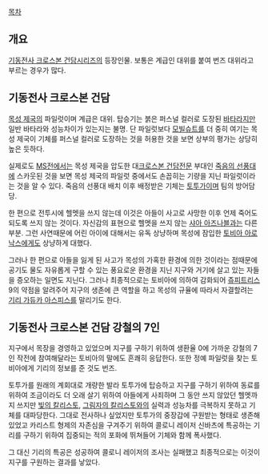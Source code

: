 [[목차]]

== 개요 ==
[[기동전사 크로스본 건담]]시리즈의 등장인물.
보통은 계급인 대위를 붙여 번즈 대위라고 부르는 경우가 많다.

== 기동전사 크로스본 건담 ==
[[목성 제국]]의 파일럿이며 계급은 대위. 탑승기는 붉은 퍼스널 컬러로 도장된 [[바타라]]지만 일반 바타라와 성능차이가 있는지는 불명. 단 파일럿보다 [[모빌슈트]]를 더 중히 여기는 목성 제국이 기체를 퍼스널 컬러로 도장하는 것을 허용한 것을 보면 상부의 평가는 상당히 높은 듯하다.

실제로도 [[MS]]전에서는 목성 제국을 압도한 대[[크로스본 건담]]전문 부대인 [[죽음의 선풍대]]에 스카웃된 것을 보면 목성 제국의 파일럿 중에서도 손꼽히는 기량을 지닌 파일럿이라는 것을 알 수 있다. 죽음의 선풍대 배치 이후 배정받은 기체는 [[토투가]]이며 팀의 방어담당.

한 편으로 전투시에 헬멧을 쓰지 않는데 이것은 아들이 사고로 사망한 이후 언제 죽어도 되도록 쓰지 않는 것이다. 자신감의 표현으로 헬멧을 쓰지 않는 [[샤아 아즈나블]]과는 다른 부분. 그런 사연때문에 어린 아이에 대해서는 유독 상냥하며 목성에 잠입한 [[토비아 아로낙스]]에게도 상냥하게 대했다.

그러나 한 편으로 아들을 잃게 된 사고가 목성의 가혹한 환경에 의한 것이라는 점때문에 공기도 물도 자유롭게 구할 수 있는 풍요로운 환경을 지닌 지구와 거기에 살고 있는 자들을 증오하는 일면도 지닌다. 그러나 최종적으로는 토비아에 의하여 감화되어 [[쥬피트리스]] 9의 약점을 알려주어 지구의 생존에 큰 역할을 하고 목성의 규율에 따라서 자결할려는 [[기리 가듀카 아스피스]]를 말리기도 한다.

== 기동전사 크로스본 건담 강철의 7인 ==
지구에서 목장을 경영하고 있었으며 지구를 구하기 위하여 생환율 0에 가까운 강철의 7인 작전에 참여해달라는 토비아의 말에도 흔쾌히 응답한다. 또한 정예 파일럿을 찾는 토비아에게 기리의 정보를 준 것도 번즈.

토투가를 원래의 계회대로 개량한 발라 토투가에 탑승하고 지구를 구하기 위하여 동료를 위하여 조금이라도 더 오래 살기 위하여 아들에게 사죄하며 그 동안 쓰지 않았던 헬멧까지 쓰지만 [[빛의 칼리스토]], [[그림자의 칼리스토]]와의 실력과 성능차를 극복하지 못하고 기체를 대파당한다. 그대로 전사하나 싶었지만 토투가의 중장갑에 구원받는 형태로 생존해 있었고 카리스트 형제의 자존심을 구겨주기 위하여 콜로니 레이저 신바츠에 특공하는 기리를 구하기 위하여 집중되는 적의 포화에 뛰쳐들어 기체와 함께 폭사했다.

그 대신 기리의 특공은 성공하여 콜로니 레이저의 조사는 실패했고 최종적으로는 이것이 지구를 구원하는 결과를 낳았다.
